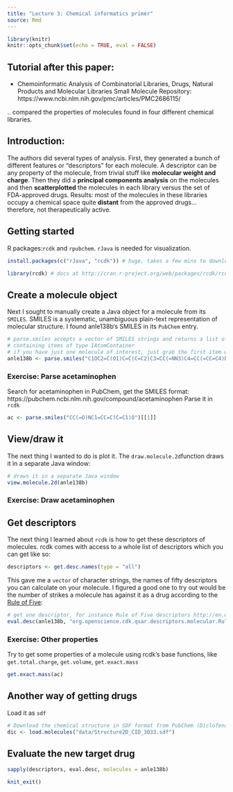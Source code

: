 ```yaml
---
title: "Lecture 3: Chemical informatics primer"
source: Rmd
---
```



```r
library(knitr)
knitr::opts_chunk$set(echo = TRUE, eval = FALSE)
```
## Tutorial after this paper:
* Chemoinformatic Analysis of Combinatorial Libraries, Drugs, Natural Products and Molecular Libraries Small Molecule Repository: https://www.ncbi.nlm.nih.gov/pmc/articles/PMC2686115/

.. compared the properties of molecules found in four different chemical libraries.

## Introduction:
The authors did several types of analysis. First, they generated a bunch of different features or "descriptors" for each molecule. A descriptor can be any property of the molecule, from trivial stuff like **molecular weight and charge**. Then they did a **principal components analysis** on the molecules and then **scatterplotted** the molecules in each library versus the set of FDA-approved drugs. Results: most of the molecules in these libraries occupy a chemical space quite **distant** from the approved drugs... therefore, not therapeutically active.

## Getting started
R packages:`rcdk` and `rpubchem`.  `rJava` is needed for visualization.

```r
install.packages(c("rJava", "rcdk")) # huge, takes a few mins to download
```
```r
library(rcdk) # docs at http://cran.r-project.org/web/packages/rcdk/rcdk.pdf, paper at http://www.jstatsoft.org/v18/i05/paper
```

## Create a molecule object
Next I sought to manually create a Java object for a molecule from its `SMILES`.  SMILES is a systematic, unambiguous plain-text representation of molecular structure.  I found anle138b‘s SMILES in its `PubChem` entry.

```r
# parse.smiles accepts a vector of SMILES strings and returns a list of type AtomContainer,
# containing items of type IAtomContainer
# if you have just one molecule of interest, just grab the first item with [[1]]
anle138b <- parse.smiles("C1OC2=C(O1)C=C(C=C2)C3=CC(=NN3)C4=CC(=CC=C4)Br")[[1]]
```

### Exercise: Parse acetaminophen
Search for acetaminophen in PubChem, get the SMILES format: https://pubchem.ncbi.nlm.nih.gov/compound/acetaminophen
Parse it in `rcdk`

```r
ac <- parse.smiles("CC(=O)NC1=CC=C(C=C1)O")[[1]]
```

## View/draw it
The next thing I wanted to do is plot it. The `draw.molecule.2d `function draws it in a separate Java window:

```r
# draws it in a separate Java window
view.molecule.2d(anle138b)
```

### Exercise: Draw acetaminophen

<!-- That function is especially nice because if you pass it multiple molecules it can plot them all in a grid for comparison.  But for just one molecule I thought it would be nicer to plot directly in R, so adapting a bit of code from the rcdk docs I wrote this function:

```r
rcdkplot <- function(molecule,width = 500, height = 500) {
    par(mar=c(0,0,0,0)) # set margins to zero since this isn't a real plot
    temp1 = view.image.2d(molecule,width,height) # get Java representation into an image matrix. set number of pixels you want horiz and vertical
    plot(NA,NA,xlim=c(1,10),ylim=c(1,10),xaxt='n',yaxt='n',xlab='',ylab='') # create an empty plot
    rasterImage(temp1,1,1,10,10) # boundaries of raster: xmin, ymin, xmax, ymax. here i set them equal to plot boundaries
}
rcdkplot(anle138b)
``` -->

## Get descriptors
The next thing I learned about `rcdk` is how to get these descriptors of molecules.  rcdk comes with access to a whole list of descriptors which you can get like so:

```r
descriptors <- get.desc.names(type = "all")
```
This gave me a `vector` of character strings, the names of fifty descriptors you can calculate on your molecule. I figured a good one to try out would be the number of strikes a molecule has against it as a drug according to the [Rule of Five](https://en.wikipedia.org/wiki/Lipinski's_rule_of_five):

```r
# get one descriptor, for instance Rule of Five descriptors http://en.wikipedia.org/wiki/Lipinski's_rule_of_five
eval.desc(anle138b, "org.openscience.cdk.qsar.descriptors.molecular.RuleOfFiveDescriptor")
```

### Exercise: Other properties
Try to get some properties of a molecule using rcdk’s base functions, like `get.total.charge`, `get.volume`, `get.exact.mass`

```r
get.exact.mass(ac)
```

## Another way of getting drugs
Load it as `sdf`

```r
# Download the chemical structure in SDF format from PubChem (Diclofenac)
dic <- load.molecules("data/Structure2D_CID_3033.sdf")
```

## Evaluate the new target drug
```r
sapply(descriptors, eval.desc, molecules = anle138b)
```


```r
knit_exit()
```
